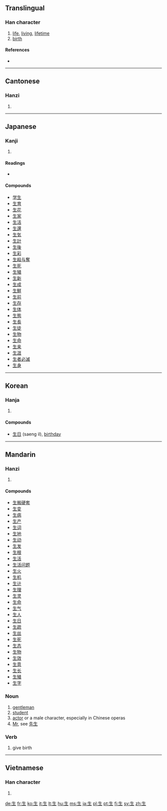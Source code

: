 ==Translingual==

===Han character===
{{Han char|rn=100|rad=生|as=00|sn=5|four=2510<sub>0</sub>|canj=竹手一 (HQM)}}

# [[life]], [[living]], [[lifetime]]
# [[birth]]

====References====
* {{Han ref|kx=0754.260|dkj=21670|dj=1162.040|hdz=42575.010|uh=751F|ud=29983|bh=A5CD|bd=42445}}

----

==Cantonese==

===Hanzi===
{{yue-hanzi|jyut=saang1|y=saang1, sang1}}

# {{defn|Cantonese}}

----

==Japanese==

===Kanji===
{{ja-kanji|grade=1|rs=生00}}

# {{defn|Japanese}}

====Readings====
* {{ja-readings|kanon=[[せい]] (sei)|goon=[[しょう]] (shō)|kun=[[なま]] (nama), [[おう]] (ou), [[き]] (ki), [[ふ]] (fu), [[いきる]] (ikiru), [[いかす]] (ikasu), [[いける]] (ikeru), [[うむ]]　(umu), [[うまれる]] (umareru), [[はえる]] (haeru), [[はやす]] (hayasu)}}

====Compounds====
* [[学生]]
* [[生育]]
* [[生花]]
* [[生家]]
* [[生活]]
* [[生還]]
* [[生気]]
* [[生計]]
* [[生後]]
* [[生彩]]
* [[生殺与奪]]
* [[生死]]
* [[生殖]]
* [[生新]]
* [[生成]]
* [[生鮮]]
* [[生前]]
* [[生存]]
* [[生体]]
* [[生態]]
* [[生長]]
* [[生徒]]
* [[生物]]
* [[生命]]
* [[生来]]
* [[生涯]]
* [[生者必滅]]
* [[生身]]

----

==Korean==

===Hanja===
{{ko-hanja|hangeul=생|rv=saeng|mr=saeng|y=sayng|eumhun=나다|ehrv=nada|ehmr=nada|ehy=nata}}

# {{defn|Korean}}

====Compounds====
* [[生日]] (saeng il), [[birthday]]

----

==Mandarin==

===Hanzi===
{{cmn-hanzi|pin=[[shēng]] ([[sheng1]])|wg=sheng<sup>1</sup>}}

# {{defn|Mandarin}}

====Compounds====
* [[生搬硬套]]
* [[生变]]
* [[生病]]
* [[生产]]
* [[生词]]
* [[生地]]
* [[生动]]
* [[生发]]
* [[生根]]
* [[生活]]
* [[生活问题]]
* [[生火]]
* [[生机]]
* [[生计]]
* [[生理]]
* [[生灵]]
* [[生命]]
* [[生气]]
* [[生人]]
* [[生日]]
* [[生疏]]
* [[生丝]]
* [[生死]]
* [[生态]]
* [[生物]]
* [[生效]]
* [[生意]]
* [[生长]]
* [[生殖]]
* [[生字]]

{{zh-attention|moved from common meaning above, POS is Mandarin? or?}}

===Noun===
{{infl|zh|noun|sc=Hani}}{{zh-attention|needs inflection template}}

# [[gentleman]]
# [[student]]
# [[actor]] or a male character, especially in Chinese operas
# [[Mr]], see [[先生]]

===Verb===
{{infl|zh|verb|sc=Hani}}{{zh-attention|needs inflection template}}

# give birth

----

==Vietnamese==

===Han character===
{{vi-hantu|sinh}}

# {{defn|Vietnamese}}

[[de:生]]
[[fr:生]]
[[ko:生]]
[[it:生]]
[[lt:生]]
[[hu:生]]
[[ms:生]]
[[ja:生]]
[[pl:生]]
[[pt:生]]
[[fi:生]]
[[sv:生]]
[[zh:生]]